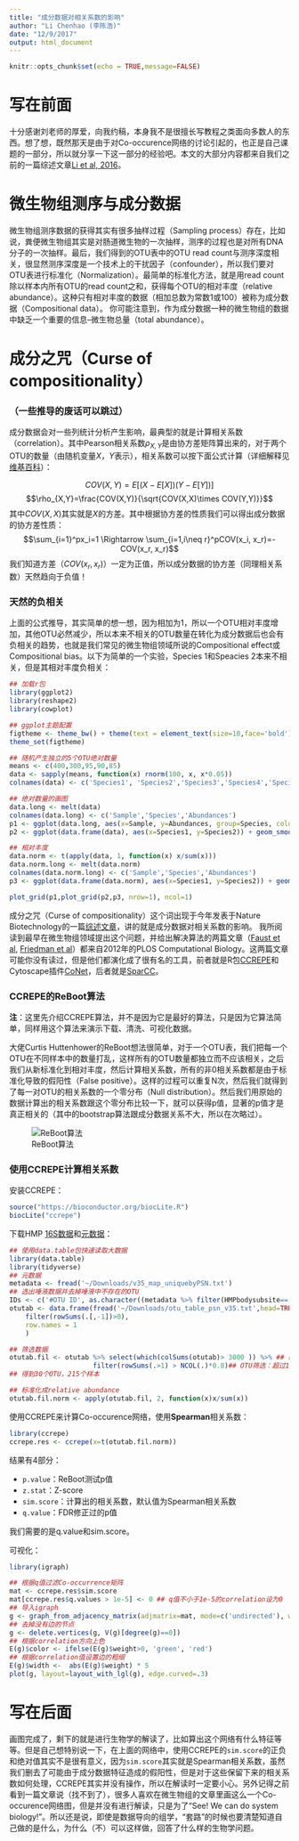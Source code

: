 ```yaml
---
title: "成分数据对相关系数的影响"
author: "Li Chenhao (李陈浩)"
date: "12/9/2017"
output: html_document
---
```


```r
knitr::opts_chunk$set(echo = TRUE,message=FALSE)
```

# 写在前面

十分感谢刘老师的厚爱，向我约稿，本身我不是很擅长写教程之类面向多数人的东西。想了想，既然那天是由于对Co-occurence网络的讨论引起的，也正是自己课题的一部分，所以就分享一下这一部分的经验吧。本文的大部分内容都来自我们之前的一篇综述文章[Li et al, 2016](http://www.sciencedirect.com/science/article/pii/S1046202315300943?via%3Dihub)。

# 微生物组测序与成分数据

微生物组测序数据的获得其实有很多抽样过程（Sampling process）存在，比如说，粪便微生物组其实是对肠道微生物的一次抽样，测序的过程也是对所有DNA分子的一次抽样。最后，我们得到的OTU表中的OTU read count与测序深度相关，很显然测序深度是一个技术上的干扰因子（confounder），所以我们要对OTU表进行标准化（Normalization）。最简单的标准化方法，就是用read count除以样本内所有OTU的read count之和，获得每个OTU的相对丰度（relative abundance）。这种只有相对丰度的数据（相加总数为常数1或100）被称为成分数据（Compositional data）。 你可能注意到，作为成分数据一种的微生物组的数据中缺乏一个重要的信息--微生物总量（total abundance）。

# 成分之咒（Curse of compositionality）
### （一些推导的废话可以跳过）
成分数据会对一些列统计分析产生影响，最典型的就是计算相关系数（correlation）。其中Pearson相关系数$\rho_{X,Y}$是由协方差矩阵算出来的，对于两个OTU的数量（由随机变量$X$，$Y$表示），相关系数可以按下面公式计算（详细解释见[维基百科](https://en.wikipedia.org/wiki/Pearson_correlation_coefficient)）：

$$COV(X, Y)=E[(X-E[X])(Y-E[Y])]$$
$$\rho_{X,Y}=\frac{COV(X,Y)}{\sqrt{COV(X,X)\times COV(Y,Y)}}$$
其中$COV(X,X)$其实就是$X$的方差。其中根据协方差的性质我们可以得出成分数据的协方差性质：
$$\sum_{i=1}^px_i=1 \Rightarrow \sum_{i=1,i\neq r}^pCOV(x_i, x_r)=-COV(x_r, x_r)$$
我们知道方差（$COV(x_r, x_r)$）一定为正值，所以成分数据的协方差（同理相关系数）天然趋向于负值！

### 天然的负相关

上面的公式推导，其实简单的想一想，因为相加为1，所以一个OTU相对丰度增加，其他OTU必然减少，所以本来不相关的OTU数量在转化为成分数据后也会有负相关的趋势，也就是我们常见的微生物组领域所说的Compositional effect或Compositional bias。以下为简单的一个实验，Species 1和Speacies 2本来不相关，但是其相对丰度负相关：
```r
## 加载r包
library(ggplot2)
library(reshape2)
library(cowplot)

## ggplot主题配置
figtheme <- theme_bw() + theme(text = element_text(size=10,face='bold'),panel.border  = element_rect(colour = "black",size=2))
theme_set(figtheme)

## 随机产生独立的5个OTU绝对数量 
means <- c(400,300,95,90,85)
data <- sapply(means, function(x) rnorm(100, x, x*0.05))
colnames(data) <- c('Species1', 'Species2','Species3','Species4','Species5')

## 绝对数量的画图
data.long <- melt(data)
colnames(data.long) <- c('Sample','Species','Abundances')
p1 <- ggplot(data.long, aes(x=Sample, y=Abundances, group=Species, color=Species)) + geom_line(size=1) + labs(y='Absolute Abundance')
p2 <- ggplot(data.frame(data), aes(x=Species1, y=Species2)) + geom_smooth(se=F,size=2,col='cyan') + geom_point(alpha = .7, size=2, col='darkblue')  + labs(title='Absolute Abundances',x='Species 1', y='Species 2')

## 相对丰度
data.norm <- t(apply(data, 1, function(x) x/sum(x)))
data.norm.long <- melt(data.norm)
colnames(data.norm.long) <- c('Sample','Species','Abundances')
p3 <- ggplot(data.frame(data.norm), aes(x=Species1, y=Species2)) + geom_smooth(se=F,size=2,col='pink') + geom_point(alpha = .7, size=2, col='darkred') + labs(title='Relative Abundances',x='Species 1', y='Species 2')

plot_grid(p1,plot_grid(p2,p3, nrow=1), ncol=1)

```

成分之咒（Curse of compositionality）这个词出现于今年发表于Nature Biotechnology的一篇[综述文章](https://www.nature.com/articles/nbt.3935)，讲的就是成分数据对相关系数的影响。
我所阅读到最早在微生物组领域提出这个问题，并给出解决算法的两篇文章（[Faust et al](http://journals.plos.org/ploscompbiol/article?id=10.1371/journal.pcbi.1002606), [Friedman et al](http://journals.plos.org/ploscompbiol/article?id=10.1371/journal.pcbi.1002687)）都来自2012年的PLOS Computational Biology。这两篇文章可能你没有读过，但是他们都演化成了很有名的工具，前者就是R包[CCREPE](http://bioconductor.org/packages/release/bioc/html/ccrepe.html)和Cytoscape插件[CoNet](http://psbweb05.psb.ugent.be/conet/)，后者就是[SparCC](https://bitbucket.org/yonatanf/sparcc)。


### CCREPE的ReBoot算法

**注**：这里先介绍CCREPE算法，并不是因为它是最好的算法，只是因为它算法简单，同样用这个算法来演示下载、清洗、可视化数据。

大佬Curtis Huttenhower的ReBoot想法很简单，对于一个OTU表，我们把每一个OTU在不同样本中的数量打乱，这样所有的OTU数量都独立而不应该相关，之后我们从新标准化到相对丰度，然后计算相关系数，所有的非0相关系数都是由于标准化导致的假阳性（False positive）。这样的过程可以重复N次，然后我们就得到了每一对OTU的相关系数的一个零分布（Null distribution）。然后我们用原始的数据计算出的相关系数跟这个零分布比较一下，就可以获得p值，显著的p值才是真正相关的（其中的bootstrap算法跟成分数据关系不大，所以在次略过）。

![ReBoot算法](reboot.png)

### 使用CCREPE计算相关系数
安装CCREPE：
```r
source("https://bioconductor.org/biocLite.R")
biocLite("ccrepe")
```

下载HMP [16S数据](ftp://public-ftp.ihmpdcc.org/HMQCP/otu_table_psn_v35.txt.gz)和[元数据](ftp://public-ftp.ihmpdcc.org/HMQCP/v35_map_uniquebyPSN.txt.bz2)：
```r
## 使用data.table包快速读取大数据
library(data.table)
library(tidyverse)
## 元数据
metadata <- fread('~/Downloads/v35_map_uniquebyPSN.txt')
## 选出唾液数据并去掉唾液中不存在的OTU
IDs <- c('#OTU ID', as.character((metadata %>% filter(HMPbodysubsite=='Saliva'))[,1]))
otutab <- data.frame(fread('~/Downloads/otu_table_psn_v35.txt',head=TRUE, select=IDs,sep='\t') %>% 
    filter(rowSums(.[,-1])>0), 
    row.names = 1
    )

## 筛选数据
otutab.fil <- otutab %>% select(which(colSums(otutab)> 3000 )) %>% ## 样本筛选：样本read总数超过2000
                     filter(rowSums(.>1) > NCOL(.)*0.8)## OTU筛选：超过1个read的样本数量在90%以上
## 得到30个OTU，215个样本

## 标准化成relative abundance
otutab.fil.norm <- apply(otutab.fil, 2, function(x)x/sum(x))
```

使用CCREPE来计算Co-occurence网络，使用**Spearman**相关系数：

```r
library(ccrepe)
ccrepe.res <- ccrepe(x=t(otutab.fil.norm))
```

结果有4部分：

 * `p.value`：ReBoot测试p值
 * `z.stat`：Z-score
 * `sim.score`：计算出的相关系数，默认值为Spearman相关系数
 * `q.value`：FDR修正过的p值
 
我们需要的是q.value和sim.score。

可视化：
```r
library(igraph)

## 根据q值过滤Co-occurrence矩阵
mat <- ccrepe.res$sim.score
mat[ccrepe.res$q.values > 1e-5] <- 0 ## q值不小于1e-5的correlation设为0
## 导入igraph
g <- graph_from_adjacency_matrix(adjmatrix=mat, mode=c('undirected'), weighted = TRUE, diag = FALSE)
## 去掉没有边的节点
g <- delete.vertices(g, V(g)[degree(g)==0])
## 根据correlation方向上色
E(g)$color <- ifelse(E(g)$weight>0, 'green', 'red')
## 根据correlation值设置边的粗细
E(g)$width <-  abs(E(g)$weight) * 5
plot(g, layout=layout_with_lgl(g), edge.curved=.3)
```

# 写在后面

画图完成了，剩下的就是进行生物学的解读了，比如算出这个网络有什么特征等等。但是自己想特别说一下，在上面的网络中，使用CCREPE的`sim.score`的正负和绝对值其实不是很有意义，因为`sim.score`其实就是Spearman相关系数，虽然我们删去了可能由于成分数据特征造成的假阳性，但是对于这些保留下来的相关系数如何处理，CCREPE其实并没有操作，所以在解读时一定要小心。另外记得之前看到一篇文章说（找不到了），很多人喜欢在微生物组的文章里画这么一个Co-occurence网络图，但是并没有进行解读，只是为了“See! We can do system biology!”。所以还是说，即使是数据导向的组学，“套路”的时候也要清楚知道自己做的是什么，为什么（不）可以这样做，回答了什么样的生物学问题。




